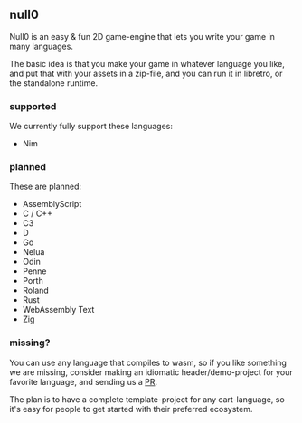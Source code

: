 
## null0

<Callout emoji="🤣">
Null0 is an easy & fun 2D game-engine that lets you write your game in many languages.
</Callout>

The basic idea is that you make your game in whatever language you like, and put that with your assets in a zip-file, and you can run it in libretro, or the standalone runtime.


### supported

We currently fully support these languages:

- Nim

### planned

These are planned:

- AssemblyScript
- C / C++
- C3
- D
- Go
- Nelua
- Odin
- Penne
- Porth
- Roland
- Rust
- WebAssembly Text
- Zig

### missing?

You can use any language that compiles to wasm, so if you like something we are missing, consider making an idiomatic header/demo-project for your favorite language, and sending us a [PR](https://github.com/notnullgames/null0/pulls).

The plan is to have a complete template-project for any cart-language, so it's easy for people to get started with their preferred ecosystem.

